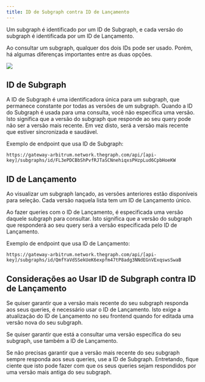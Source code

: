 ```yaml
---
title: ID de Subgraph contra ID de Lançamento
---
```


Um subgraph é identificado por um ID de Subgraph, e cada versão do subgraph é identificada por um ID de Lançamento.

Ao consultar um subgraph, qualquer dos dois IDs pode ser usado. Porém, há algumas diferenças importantes entre as duas opções.

![](/img/subgraph-id-vs-deployment-id.png)

## ID de Subgraph

A ID de Subgraph é uma identificadora única para um subgraph, que permanece constante por todas as versões de um subgraph. Quando a ID do Subgraph é usada para uma consulta, você não especifica uma versão. Isto significa que a versão do subgraph que responde ao seu query pode não ser a versão mais recente. Em vez disto, será a versão mais recente que estiver sincronizada e saudável.

Exemplo de endpoint que usa ID de Subgraph:

`https://gateway-arbitrum.network.thegraph.com/api/[api-key]/subgraphs/id/FL3ePDCBbShPvfRJTaSCNnehiqxsPHzpLud6CpbHoeKW`

## ID de Lançamento

Ao visualizar um subgraph lançado, as versões anteriores estão disponíveis para seleção. Cada versão naquela lista tem um ID de Lançamento único.

Ao fazer queries com o ID de Lançamento, é especificada uma versão daquele subgraph para consultar. Isto significa que a versão do subgraph que responderá ao seu query será a versão especificada pelo ID de Lançamento.

Exemplo de endpoint que usa ID de Lançamento:

`https://gateway-arbitrum.network.thegraph.com/api/[api-key]/subgraphs/id/QmfYaVdSSekUeK6expfm47tP8adg3NNdEGnVExqswsSwaB`

## Considerações ao Usar ID de Subgraph contra ID de Lançamento

Se quiser garantir que a versão mais recente do seu subgraph responda aos seus queries, é necessário usar o ID de Lançamento. Isto exige a atualização do ID de Lançamento no seu frontend quando for editada uma versão nova do seu subgraph.

Se quiser garantir que está a consultar uma versão específica do seu subgraph, use também a ID de Lançamento.

Se não precisas garantir que a versão mais recente do seu subgraph sempre responda aos seus queries, use a ID de Subgraph. Entretando, fique ciente que isto pode fazer com que os seus queries sejam respondidos por uma versão mais antiga do seu subgraph.

